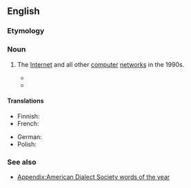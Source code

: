 ==English==
{{wikipedia}}

===Etymology===
{{rfelite|en}}

===Noun===
{{en-noun|?}}

# {{lb|en|dated|computing}} The [[Internet]] and all other [[computer]] [[network]]s in the 1990s.
#* {{quote-magazine
|year=1994
|month=May
|title=The Phone Phenomenon
|author=Gary Turbak
|magazine={{w|The Rotarian}}
|volume=164
|issue=5
|page=32
|pageurl=https://books.google.ro/books?id=3jEEAAAAMBAJ&pg=PA32&dq=phonery
|passage=Developed nations also are moving at high speed toward the '''information superhighway''' being spearheaded by telephone technology. Britain, France, Germany, and other European nations are experimenting with high-tech phonery.
}}
#* {{quote-journal
|year=2011
|title=Rethinking Reasonable Expectations of Privacy in Online Social Networks
|author=Bryce Clayton Newell
|journal=Richmond Journal of Law and Technology
|volume=17
|issue=4
|page=2
|passage=Internet technologies and various software platforms make it much easier to communicate and find information about others' online communication. a For many – especially the younger generation – the “sacred precincts” of private life have extended onto the '''information superhighway'''.
}}

====Translations====
{{trans-top|The Internet and all other computer networks in the 1990s}}
* Finnish: {{t|fi|tiedon valtatie}}
* French: {{t|fr|autoroute de l'information}}
{{trans-mid}}
* German: {{t+|de|Datenautobahn|f}}
* Polish: {{t|pl|infostrada|f}}
{{trans-bottom}}

===See also===
* [[Appendix:American Dialect Society words of the year]]